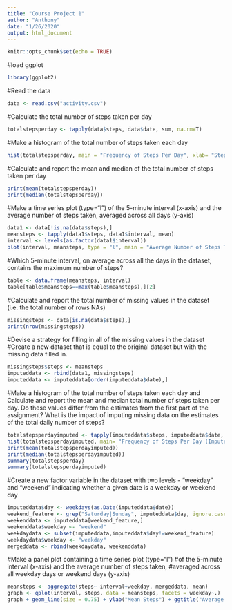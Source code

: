 ```yaml
---
title: "Course Project 1"
author: "Anthony"
date: "1/26/2020"
output: html_document
---
```


```r
knitr::opts_chunk$set(echo = TRUE)
```

#load ggplot
```r
library(ggplot2)
```

#Read the data
```r
data <- read.csv("activity.csv")
```

#Calculate the total number of steps taken per day
```r
totalstepsperday <- tapply(data$steps, data$date, sum, na.rm=T)
```

#Make a histogram of the total number of steps taken each day
```r
hist(totalstepsperday, main = "Frequency of Steps Per Day", xlab= "Steps Per Day", ylab="Frequency")
```

#Calculate and report the mean and median of the total number of steps taken per day
```r
print(mean(totalstepsperday))
print(median(totalstepsperday))
```

#Make a time series plot (type="l") of the 5-minute interval (x-axis) and the average number of steps taken, averaged across all days (y-axis)
```r
data1 <- data[!is.na(data$steps),]
meansteps <- tapply(data1$steps, data1$interval, mean)
interval <- levels(as.factor(data1$interval))
plot(interval, meansteps, type = "l", main = "Average Number of Steps Taken Over Time", xlab = "Interval", ylab = "Mean Steps")
```

#Which 5-minute interval, on average across all the days in the dataset, contains the maximum number of steps?
```r
table <- data.frame(meansteps, interval)
table[table$meansteps==max(table$meansteps),][2]
```

#Calculate and report the total number of missing values in the dataset (i.e. the total number of rows NAs)
```r
missingsteps <- data[is.na(data$steps),]
print(nrow(missingsteps))
```

#Devise a strategy for filling in all of the missing values in the dataset
#Create a new dataset that is equal to the original dataset but with the missing data filled in.
```r
missingsteps$steps <- meansteps
imputeddata <- rbind(data1, missingsteps)
imputeddata <- imputeddata[order(imputeddata$date),]
```

#Make a histogram of the total number of steps taken each day and Calculate and report the mean and median total number of steps taken per day. Do these values differ from the estimates from the first part of the assignment?  What is the impact of imputing missing data on the estimates of the total daily number of steps?
```r
totalstepsperdayimputed <- tapply(imputeddata$steps, imputeddata$date, sum)
hist(totalstepsperdayimputed, main= "Frequency of Steps Per Day (Imputed)", xlab= "Steps Per Day", ylab="Frequency")
print(mean(totalstepsperdayimputed))
print(median(totalstepsperdayimputed))
summary(totalstepsperday)
summary(totalstepsperdayimputed)
```

#Create a new factor variable in the dataset with two levels - "weekday" and "weekend" indicating whether a given date is a weekday or weekend day
```r
imputeddata$day <- weekdays(as.Date(imputeddata$date))
weekend_feature <- grep("Saturday|Sunday", imputeddata$day, ignore.case = T)
weekenddata <- imputeddata[weekend_feature,]
weekenddata$weekday <- "weekend"
weekdaydata <- subset(imputeddata,imputeddata$day!=weekend_feature)
weekdaydata$weekday <- "weekday"
mergeddata <- rbind(weekdaydata, weekenddata)
```

#Make a panel plot containing a time series plot (type="l") 
#of the 5-minute interval (x-axis) and the average number of steps taken, 
#averaged across all weekday days or weekend days (y-axis)
```r
meansteps <- aggregate(steps~ interval+weekday, mergeddata, mean)
graph <- qplot(interval, steps, data = meansteps, facets = weekday~.)
graph + geom_line(size = 0.75) + ylab("Mean Steps") + ggtitle("Average Number of Steps Taken")
```
